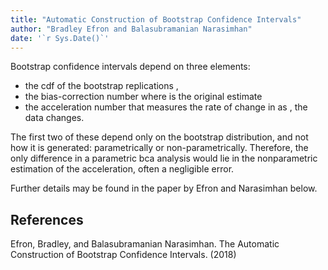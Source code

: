 ```yaml
---
title: "Automatic Construction of Bootstrap Confidence Intervals"
author: "Bradley Efron and Balasubramanian Narasimhan"
date: '`r Sys.Date()`'
---
```


Bootstrap confidence intervals depend on three elements:

- the cdf of the \eqn{B} bootstrap replications \eqn{t_i^*}, \eqn{i=1\ldots B}
- the bias-correction number \eqn{z_0=\Phi(\sum_i^B I(t_i^* < t_0) / B )}
  where \eqn{t_0=f(x)} is the original estimate
- the acceleration number \eqn{a} that measures the rate of
  change in \eqn{\sigma_{t_0}} as \eqn{x}, the data changes.

The first two of these depend only on the bootstrap distribution, and
not how it is generated: parametrically or
non-parametrically. Therefore, the only difference in a parametric bca
analysis would lie in the nonparametric estimation of the
acceleration, often a negligible error.

Further details may be found in the paper by Efron and Narasimhan below.

## References

Efron, Bradley, and Balasubramanian Narasimhan. The Automatic
Construction of Bootstrap Confidence Intervals. (2018)
